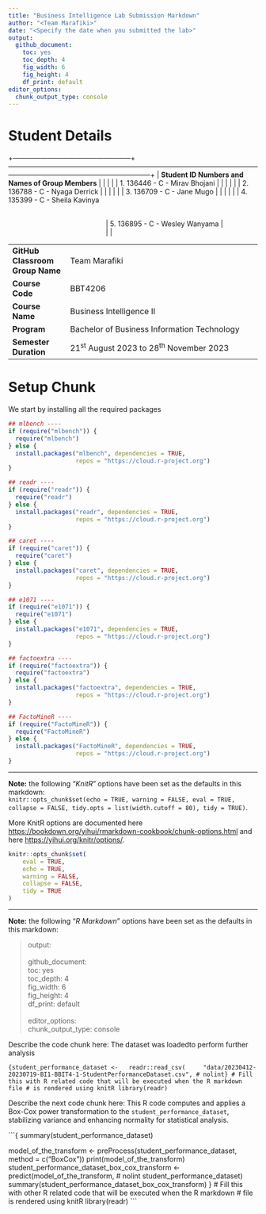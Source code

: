 ```yaml
---
title: "Business Intelligence Lab Submission Markdown"
author: "<Team Marafiki>"
date: "<Specify the date when you submitted the lab>"
output:
  github_document: 
    toc: yes
    toc_depth: 4
    fig_width: 6
    fig_height: 4
    df_print: default
editor_options:
  chunk_output_type: console
---
```


# Student Details

+---------------------------------------------------+--------------------------------------------------------------------------------------------------------------------------------------------------------------------------+
| **Student ID Numbers and Names of Group Members** 
|                                                   |                                                                                                                                                                          |
|                                                   | 1.  136446 - C - Mirav Bhojani                                                                                                                                                 |
|                                                   |                                                                                                                                                                          |
|                                                   | 2.  136788 - C - Nyaga Derrick                                                                                                                                                 |
|                                                   |                                                                                                                                                                          |
|                                                   | 3.  136709 - C - Jane Mugo                                                                                                                                              |
|                                                   |                                                                                                                                                                          |
|                                                   | 4.  135399 - C - Sheila Kavinya                                                                                       

|
|                                                   | 5.  136895 - C - Wesley Wanyama                                                                                                                                                                         |
|                                                   |                                                                                                                                              |
+---------------------------------------------------+--------------------------------------------------------------------------------------------------------------------------------------------------------------------------+
| **GitHub Classroom Group Name**                   | Team Marafiki                                                                                                       
+---------------------------------------------------+--------------------------------------------------------------------------------------------------------------------------------------------------------------------------+
| **Course Code**                                   | BBT4206                                                                                                                                                                  |
+---------------------------------------------------+--------------------------------------------------------------------------------------------------------------------------------------------------------------------------+
| **Course Name**                                   | Business Intelligence II                                                                                                                                                 |
+---------------------------------------------------+--------------------------------------------------------------------------------------------------------------------------------------------------------------------------+
| **Program**                                       | Bachelor of Business Information Technology                                                                                                                              |
+---------------------------------------------------+--------------------------------------------------------------------------------------------------------------------------------------------------------------------------+
| **Semester Duration**                             | 21^st^ August 2023 to 28^th^ November 2023                                                                                                                               |
+---------------------------------------------------+--------------------------------------------------------------------------------------------------------------------------------------------------------------------------+

# Setup Chunk

We start by installing all the required packages

```r
## mlbench ----
if (require("mlbench")) {
  require("mlbench")
} else {
  install.packages("mlbench", dependencies = TRUE,
                   repos = "https://cloud.r-project.org")
}

## readr ----
if (require("readr")) {
  require("readr")
} else {
  install.packages("readr", dependencies = TRUE,
                   repos = "https://cloud.r-project.org")
}

## caret ----
if (require("caret")) {
  require("caret")
} else {
  install.packages("caret", dependencies = TRUE,
                   repos = "https://cloud.r-project.org")
}

## e1071 ----
if (require("e1071")) {
  require("e1071")
} else {
  install.packages("e1071", dependencies = TRUE,
                   repos = "https://cloud.r-project.org")
}

## factoextra ----
if (require("factoextra")) {
  require("factoextra")
} else {
  install.packages("factoextra", dependencies = TRUE,
                   repos = "https://cloud.r-project.org")
}

## FactoMineR ----
if (require("FactoMineR")) {
  require("FactoMineR")
} else {
  install.packages("FactoMineR", dependencies = TRUE,
                   repos = "https://cloud.r-project.org")
}
```

------------------------------------------------------------------------

**Note:** the following "*KnitR*" options have been set as the defaults in this markdown:\
`knitr::opts_chunk$set(echo = TRUE, warning = FALSE, eval = TRUE, collapse = FALSE, tidy.opts = list(width.cutoff = 80), tidy = TRUE)`.

More KnitR options are documented here <https://bookdown.org/yihui/rmarkdown-cookbook/chunk-options.html> and here <https://yihui.org/knitr/options/>.

```r
knitr::opts_chunk$set(
	eval = TRUE,
	echo = TRUE,
	warning = FALSE,
	collapse = FALSE,
	tidy = TRUE
)
```

------------------------------------------------------------------------

**Note:** the following "*R Markdown*" options have been set as the defaults in this markdown:

> output:\
> \
> github_document:\
> toc: yes\
> toc_depth: 4\
> fig_width: 6\
> fig_height: 4\
> df_print: default\
> \
> editor_options:\
> chunk_output_type: console


Describe the code chunk here: The dataset was loadedto perform further analysis

```{student_performance_dataset <-
  readr::read_csv(
    "data/20230412-20230719-BI1-BBIT4-1-StudentPerformanceDataset.csv", # nolint}
# Fill this with R related code that will be executed when the R markdown file
# is rendered using knitR
library(readr)
```

Describe the next code chunk here: This R code computes and applies a Box-Cox power transformation to the `student_performance_dataset`, stabilizing variance and enhancing normality for statistical analysis.

```{ summary(student_performance_dataset)


model_of_the_transform <- preProcess(student_performance_dataset, method = c("BoxCox"))
print(model_of_the_transform)
student_performance_dataset_box_cox_transform <- predict(model_of_the_transform, # nolint
                                                         student_performance_dataset)
summary(student_performance_dataset_box_cox_transform)
}
# Fill this with other R related code that will be executed when the R markdown
# file is rendered using knitR
library(readr)
```